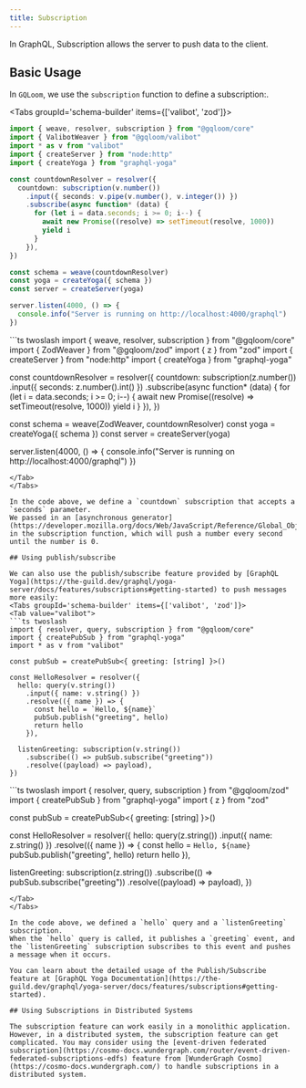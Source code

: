 ```yaml
---
title: Subscription
---
```


In GraphQL, Subscription allows the server to push data to the client.

## Basic Usage

In `GQLoom`, we use the `subscription` function to define a subscription:.

<Tabs groupId='schema-builder' items={['valibot', 'zod']}>
<Tab value="valibot">
```ts twoslash
import { weave, resolver, subscription } from "@gqloom/core"
import { ValibotWeaver } from "@gqloom/valibot"
import * as v from "valibot"
import { createServer } from "node:http"
import { createYoga } from "graphql-yoga"

const countdownResolver = resolver({
  countdown: subscription(v.number())
    .input({ seconds: v.pipe(v.number(), v.integer()) })
    .subscribe(async function* (data) {
      for (let i = data.seconds; i >= 0; i--) {
        await new Promise((resolve) => setTimeout(resolve, 1000))
        yield i
      }
    }),
})

const schema = weave(countdownResolver)
const yoga = createYoga({ schema })
const server = createServer(yoga)

server.listen(4000, () => {
  console.info("Server is running on http://localhost:4000/graphql")
})
```
</Tab>
<Tab value="zod">
```ts twoslash
import { weave, resolver, subscription } from "@gqloom/core"
import { ZodWeaver } from "@gqloom/zod"
import { z } from "zod"
import { createServer } from "node:http"
import { createYoga } from "graphql-yoga"

const countdownResolver = resolver({
  countdown: subscription(z.number())
    .input({ seconds: z.number().int() })
    .subscribe(async function* (data) {
      for (let i = data.seconds; i >= 0; i--) {
        await new Promise((resolve) => setTimeout(resolve, 1000))
        yield i
      }
    }),
})

const schema = weave(ZodWeaver, countdownResolver)
const yoga = createYoga({ schema })
const server = createServer(yoga)

server.listen(4000, () => {
  console.info("Server is running on http://localhost:4000/graphql")
})
```
</Tab>
</Tabs>

In the code above, we define a `countdown` subscription that accepts a `seconds` parameter.
We passed in an [asynchronous generator](https://developer.mozilla.org/docs/Web/JavaScript/Reference/Global_Objects/AsyncGenerator) in the subscription function, which will push a number every second until the number is 0.

## Using publish/subscribe

We can also use the publish/subscribe feature provided by [GraphQL Yoga](https://the-guild.dev/graphql/yoga-server/docs/features/subscriptions#getting-started) to push messages more easily:
<Tabs groupId='schema-builder' items={['valibot', 'zod']}>
<Tab value="valibot">
```ts twoslash
import { resolver, query, subscription } from "@gqloom/core"
import { createPubSub } from "graphql-yoga"
import * as v from "valibot"

const pubSub = createPubSub<{ greeting: [string] }>()

const HelloResolver = resolver({
  hello: query(v.string())
    .input({ name: v.string() })
    .resolve(({ name }) => {
      const hello = `Hello, ${name}`
      pubSub.publish("greeting", hello)
      return hello
    }),

  listenGreeting: subscription(v.string())
    .subscribe(() => pubSub.subscribe("greeting"))
    .resolve((payload) => payload),
})
```
</Tab>
<Tab value="zod">
```ts twoslash
import { resolver, query, subscription } from "@gqloom/zod"
import { createPubSub } from "graphql-yoga"
import { z } from "zod"

const pubSub = createPubSub<{ greeting: [string] }>()

const HelloResolver = resolver({
  hello: query(z.string())
    .input({ name: z.string() })
    .resolve(({ name }) => {
      const hello = `Hello, ${name}`
      pubSub.publish("greeting", hello)
      return hello
    }),

  listenGreeting: subscription(z.string())
    .subscribe(() => pubSub.subscribe("greeting"))
    .resolve((payload) => payload),
})
```
</Tab>
</Tabs>

In the code above, we defined a `hello` query and a `listenGreeting` subscription.
When the `hello` query is called, it publishes a `greeting` event, and the `listenGreeting` subscription subscribes to this event and pushes a message when it occurs.

You can learn about the detailed usage of the Publish/Subscribe feature at [GraphQL Yoga Documentation](https://the-guild.dev/graphql/yoga-server/docs/features/subscriptions#getting-started).

## Using Subscriptions in Distributed Systems

The subscription feature can work easily in a monolithic application. However, in a distributed system, the subscription feature can get complicated. You may consider using the [event-driven federated subscription](https://cosmo-docs.wundergraph.com/router/event-driven-federated-subscriptions-edfs) feature from [WunderGraph Cosmo](https://cosmo-docs.wundergraph.com/) to handle subscriptions in a distributed system.